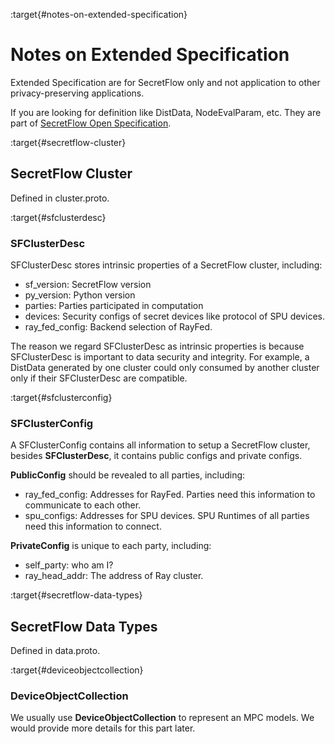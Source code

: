 :target{#notes-on-extended-specification}

# Notes on Extended Specification

Extended Specification are for SecretFlow only and not application to other privacy-preserving applications.

If you are looking for definition like DistData, NodeEvalParam, etc. They are part of [SecretFlow Open Specification](https://www.secretflow.org.cn/docs/spec/latest).

:target{#secretflow-cluster}

## SecretFlow Cluster

Defined in cluster.proto.

:target{#sfclusterdesc}

### SFClusterDesc

SFClusterDesc stores intrinsic properties of a SecretFlow cluster, including:

- sf\_version: SecretFlow version
- py\_version: Python version
- parties: Parties participated in computation
- devices: Security configs of secret devices like protocol of SPU devices.
- ray\_fed\_config: Backend selection of RayFed.

The reason we regard SFClusterDesc as intrinsic properties is because SFClusterDesc is important to data security and integrity.
For example, a DistData generated by one cluster could only consumed by another cluster only if their SFClusterDesc are compatible.

:target{#sfclusterconfig}

### SFClusterConfig

A SFClusterConfig contains all information to setup a SecretFlow cluster, besides <strong>SFClusterDesc</strong>, it contains
public configs and private configs.

<strong>PublicConfig</strong> should be revealed to all parties, including:

- ray\_fed\_config: Addresses for RayFed. Parties need this information to communicate to each other.
- spu\_configs: Addresses for SPU devices. SPU Runtimes of all parties need this information to connect.

<strong>PrivateConfig</strong> is unique to each party, including:

- self\_party: who am I?
- ray\_head\_addr: The address of Ray cluster.

:target{#secretflow-data-types}

## SecretFlow Data Types

Defined in data.proto.

:target{#deviceobjectcollection}

### DeviceObjectCollection

We usually use <strong>DeviceObjectCollection</strong> to represent an MPC models. We would provide more details for this part later.
